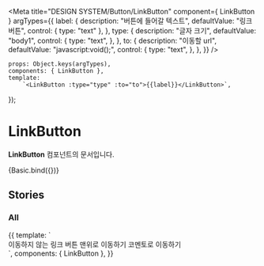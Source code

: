 
<Meta
    title="DESIGN SYSTEM/Button/LinkButton"
    component={ LinkButton }
    argTypes={{
        label: {
            description: "버튼에 들어갈 텍스트",
            defaultValue: "링크 버튼",
            control: { type: "text" },
        },
        type: {
            description: "글자 크기",
            defaultValue: "body1",
            control: {
                type: "text",
            },
        },
        to: {
            description: "이동할 url",
            defaultValue: "javascript:void();",
            control: {
                type: "text",
            },
        },
    }}
/>


    props: Object.keys(argTypes),
    components: { LinkButton },
    template:
        `<LinkButton :type="type" :to="to">{{label}}</LinkButton>`,
});

# LinkButton

**LinkButton** 컴포넌트의 문서입니다.

<Story name="Basic" height="100px">
    {Basic.bind({})}
</Story>

<ArgsTable story="Basic" />

## Stories
### All

<Canvas>
    <Story name="All" height="100px">
        {{
            template: `
                <div>
                    <LinkButton>이동하지 않는 링크 버튼</LinkButton>
                    <LinkButton to="#">맨위로 이동하기</LinkButton>
                    <LinkButton to="https://comento.kr">코멘토로 이동하기</LinkButton>
                </div>
        `,
            components: { LinkButton },
        }}
    </Story>
</Canvas>

